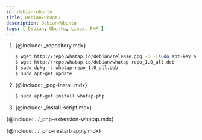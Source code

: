 ```yaml
---
id: debian-ubuntu
title: Debian/Ubuntu
description: Debian/Ubuntu
tags: [ Debian, Ubuntu, Linux, PHP ]
---
```


1. {@include: _repository.mdx} 

    ```bash title=SH
    $ wget http://repo.whatap.io/debian/release.gpg -O -|sudo apt-key add -
    $ wget http://repo.whatap.io/debian/whatap-repo_1.0_all.deb
    $ sudo dpkg -i whatap-repo_1.0_all.deb
    $ sudo apt-get update
    ```

1. {@include: _pcg-install.mdx} 

    ```bash title=SH
    $ sudo apt-get install whatap-php
    ```

1. {@include: _install-script.mdx}

{@include: ../_php-extension-whatap.mdx}

{@include: ../_php-restart-apply.mdx}